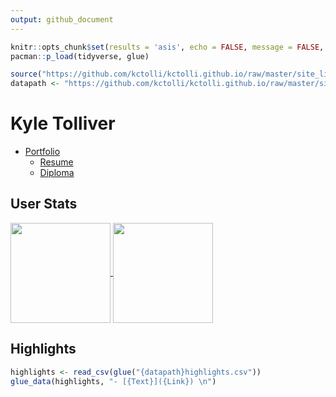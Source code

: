 ```yaml
---
output: github_document
---
```


<!--
This program is free software: you can redistribute it and/or modify
it under the terms of the GNU General Public License as published by
the Free Software Foundation, either version 3 of the License, or
(at your option) any later version.

This program is distributed in the hope that it will be useful,
but WITHOUT ANY WARRANTY; without even the implied warranty of
MERCHANTABILITY or FITNESS FOR A PARTICULAR PURPOSE.  See the
GNU General Public License for more details.

You should have received a copy of the GNU General Public License
along with this program.  If not, see <https://www.gnu.org/licenses/>.
-->

```r
knitr::opts_chunk$set(results = 'asis', echo = FALSE, message = FALSE, warning = FALSE)
pacman::p_load(tidyverse, glue)

source("https://github.com/kctolli/kctolli.github.io/raw/master/site_libs/script.R")
datapath <- "https://github.com/kctolli/kctolli.github.io/raw/master/site_libs/data/"
```

# Kyle Tolliver

* [Portfolio](https://kctolli.github.io/)
  + [Resume](https://kctolli.github.io/site_libs/resume/resume.html)
  + [Diploma](https://kctolli.github.io/site_libs/images/diploma.pdf)

## User Stats

<div align="center">
<a href="https://github.com/anuraghazra/github-readme-stats">
<img style="max-width:100%;" height="160" align="center" src="https://github-readme-stats.vercel.app/api?username=kctolli&count_private=true&show_icons=true&include_all_commits=true&theme=gruvbox" />
</a>
<a href="https://github.com/anuraghazra/github-readme-stats">
<img style="max-width:100%;" height="160" align="center" src="https://github-readme-stats.vercel.app/api/top-langs/?username=kctolli&layout=compact&theme=gruvbox" />
</a>
</div>

## Highlights

```r
highlights <- read_csv(glue("{datapath}highlights.csv"))
glue_data(highlights, "- [{Text}]({Link}) \n")
```
